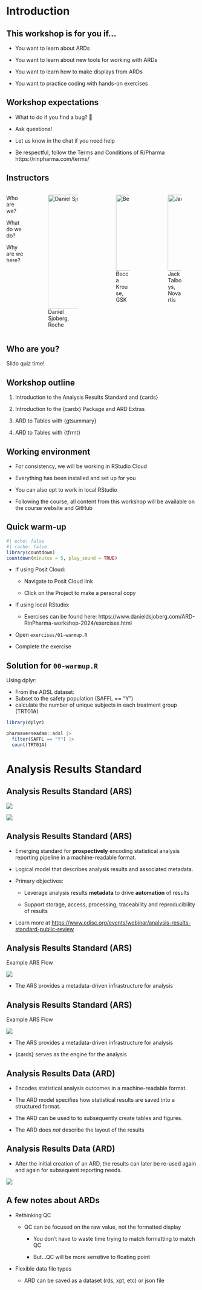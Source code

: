 
# Introduction

## This workshop is for you if...

- You want to learn about ARDs 

- You want to learn about new tools for working with ARDs

- You want to learn how to make displays from ARDs

- You want to practice coding with hands-on exercises

## Workshop expectations

- What to do if you find a bug? 🐛

- Ask questions!

- Let us know in the chat if you need help

- Be respectful, follow the Terms and Conditions of R/Pharma
https://rinpharma.com/terms/


## Instructors

:::: {.columns}

::: {.column}
:::{.larger}
Who are we? 

What do we do? 

Why are we here?
:::
:::

::: {.column}

![Daniel Sjoberg, Roche](images/dan-circle.png){fig-alt="Headshot of Daniel Sjoberg" width="300"}
:::
::: {.column}

![Becca Krouse, GSK](images/becca.png){fig-alt="Headshot of Becca Krouse" width="200"}
:::

::: {.column}

![Jack Talboys, Novartis](images/jack-circle.png){fig-alt="Headshot of Jack Talboys" width="200"}

:::

::::

## Who are you?

::: {.larger}

Slido quiz time!

:::

## Workshop outline

1. Introduction to the Analysis Results Standard and {cards}

2. Introduction to the {cardx} Package and ARD Extras

3. ARD to Tables with {gtsummary}

4. ARD to Tables with {tfrmt}

## Working environment

-   For consistency, we will be working in RStudio Cloud  

-   Everything has been installed and set up for you 

-   You can also opt to work in local RStudio

-   Following the course, all content from this workshop will be available on the course website and GitHub 


## Quick warm-up

```r
#| echo: false
#| cache: false
library(countdown)
countdown(minutes = 5, play_sound = TRUE)
```

-   If using Posit Cloud:

    -   Navigate to Posit Cloud link

    -   Click on the Project to make a personal copy
  
-   If using local RStudio:

    -   Exercises can be found here: https://www.danieldsjoberg.com/ARD-RinPharma-workshop-2024/exercises.html

- Open `exercises/01-warmup.R`

- Complete the exercise


## Solution for `00-warmup.R`

Using dplyr:
 
- From the ADSL dataset:
- Subset to the safety population (SAFFL == "Y")
- calculate the number of unique subjects in each treatment group (TRT01A)  

```r
library(dplyr)

pharmaverseadam::adsl |> 
  filter(SAFFL == "Y") |> 
  count(TRT01A)
```

# Analysis Results Standard

## Analysis Results Standard (ARS)

![](images/ars-flow.png){.fragment fig-align="center"}

![](images/ars-objectives.png){.fragment fig-align="center"}


## Analysis Results Standard (ARS)

::: {.incremental}

-   Emerging standard for **prospectively** encoding statistical analysis reporting pipeline in a machine-readable format.

-   Logical model that describes analysis results and associated metadata.

-   Primary objectives:

    -   Leverage analysis results **metadata** to drive **automation** of results 
  
    -   Support storage, access, processing, traceability and reproducibility of results
  
:::

::: aside
-   Learn more at [https://www.cdisc.org/events/webinar/analysis-results-standard-public-review](https://www.cdisc.org/events/webinar/analysis-results-standard-public-review) 
:::

## Analysis Results Standard (ARS)

Example ARS Flow

![](images/ars-example-flow.png){fig-align="center"}

- The ARS provides a metadata-driven infrastructure for analysis

## Analysis Results Standard (ARS)

Example ARS Flow

![](images/ars-example-flow-with-hex.png){fig-align="center"}

- The ARS provides a metadata-driven infrastructure for analysis

- {cards} serves as the engine for the analysis 

## Analysis Results Data (ARD)

::: {.incremental}

-   Encodes statistical analysis outcomes in a machine-readable format.

-   The ARD model specifies how statistical results are saved into a structured format.

-   The ARD can be used to to subsequently create tables and figures.

-   The ARD does *not* describe the layout of the results

:::

## Analysis Results Data (ARD)

* After the initial creation of an ARD, the results can later be re-used again and again for subsequent reporting needs.

![](images/ard-flow.png){fig-align="center"}

## A few notes about ARDs

:::{.incremental}

-   Rethinking QC

    -   QC can be focused on the raw value, not the formatted display
  
        -   You don’t have to waste time trying to match formatting to match QC
    
        -   But...QC will be more sensitive to floating point
    
-   Flexible data file types

    -   ARD can be saved as a dataset (rds, xpt, etc) or json file
  
:::
